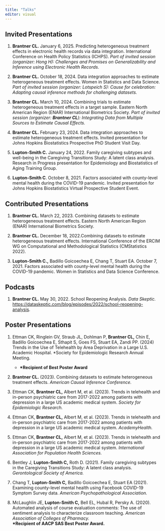 ```yaml
---
title: "Talks"
editor: visual
---
```


## Invited Presentations

1.  **Brantner CL.** January 6, 2025. Predicting heterogeneous treatment effects in electronic health records via data integration. International Conference on Health Policy Statistics (ICHPS). *Part of invited session (organizer: Hong H): Challenges and Promises on Generalizability and Inference using Electronic Health Records.*

2.  **Brantner CL.** October 18, 2024. Data integration approaches to estimate heterogeneous treatment effects. Women in Statistics and Data Science. *Part of invited session (organizer: Lotspeich S): Cause for celebration: Adapting causal inference methods for challenging datasets.*

3.  **Brantner CL.** March 10, 2024. Combining trials to estimate heterogeneous treatment effects in a target sample. Eastern North American Region (ENAR) International Biometrics Society. *Part of invited session (organizer: **Brantner CL**): Integrating Data from Multiple Sources to Estimate Causal Effects.*

4.  **Brantner CL.** February 23, 2024. Data integration approaches to estimate heterogeneous treatment effects. Invited presentation for Johns Hopkins Biostatistics Prospective PhD Student Visit Day.

5.  **Lupton-Smith C.** January 24, 2022. Family caregiving subtypes and well-being in the Caregiving Transitions Study: A latent class analysis. Research in Progress presentation for Epidemiology and Biostatistics of Aging Training Group.

6.  **Lupton-Smith C**. October 8, 2021. Factors associated with county-level mental health during the COVID-19 pandemic. Invited presentation for Johns Hopkins Biostatistics Virtual Prospective Student Event.

## Contributed Presentations

1.  **Brantner CL.** March 22, 2023. Combining datasets to estimate heterogeneous treatment effects. Eastern North American Region (ENAR) International Biometrics Society.

2.  **Brantner CL.** December 18, 2022.Combining datasets to estimate heterogeneous treatment effects. International Conference of the ERCIM WG on Computational and Methodological Statistics (CMStatistics 2022).

3.  **Lupton-Smith C.,** Badillo Goicoechea E, Chang T, Stuart EA. October 7, 2021. Factors associated with county-level mental health during the COVID-19 pandemic. Women in Statistics and Data Science Conference.

## Podcasts

1.  **Brantner CL.** May 30, 2022. School Reopening Analysis. *Data Skeptic.* [https://dataskeptic.com/blog/episodes/2022/school-reopening-analysis](#0){.uri}.

## Poster Presentations

1.  Ettman CK, Ringlein GV, Straub JL, Dohlman P, **Brantner CL,** Chin E, Badillo Goicoechea E, Sthapit S, Goes FS, Stuart EA, Zandi PP. (2024) Trends in the Use of Telehealth by Area Deprivation in a Large U.S. Academic Hospital. *Society for Epidemiologic Research Annual Meeting.\
    * **\*Recipient of Best Poster Award**

2.  **Brantner CL.** (2023). Combining datasets to estimate heterogeneous treatment effects. *American Causal Inference Conference.*

3.  Ettman CK, **Brantner CL,** Albert M, et al. (2023). Trends in telehealth and in-person psychiatric care from 2017-2022 among patients with depression in a large US academic medical system. *Society for Epidemiologic Research.*

4.  Ettman CK, **Brantner CL,** Albert M, et al. (2023). Trends in telehealth and in-person psychiatric care from 2017-2022 among patients with depression in a large US academic medical system. *AcademyHealth.*

5.  Ettman CK, **Brantner CL,** Albert M, et al. (2023). Trends in telehealth and in-person psychiatric care from 2017-2022 among patients with depression in a large US academic medical system. *International Association for Population Health Sciences.*

6.  Bentley J, **Lupton-Smith C,** Roth D. (2021). Family caregiving subtypes in the Caregiving Transitions Study: A latent class analysis. *Gerontological Society of America.*

7.  Chang T, **Lupton-Smith C,** Badillo Goicoechea E, Stuart EA (2021). Examining county-level mental health using Facebook COVID-19 Symptom Survey data. *American Psychopathological Association.*

8.  McLaughlin JE, **Lupton-Smith C,** Bell EL, Hubal R, Persky A. (2020). Automated analysis of course evaluation comments: The use of sentiment analysis to characterize classroom teaching. *American Association of Colleges of Pharmacy.* **\
    \*Recipient of AACP SAS Best Poster Award.**
